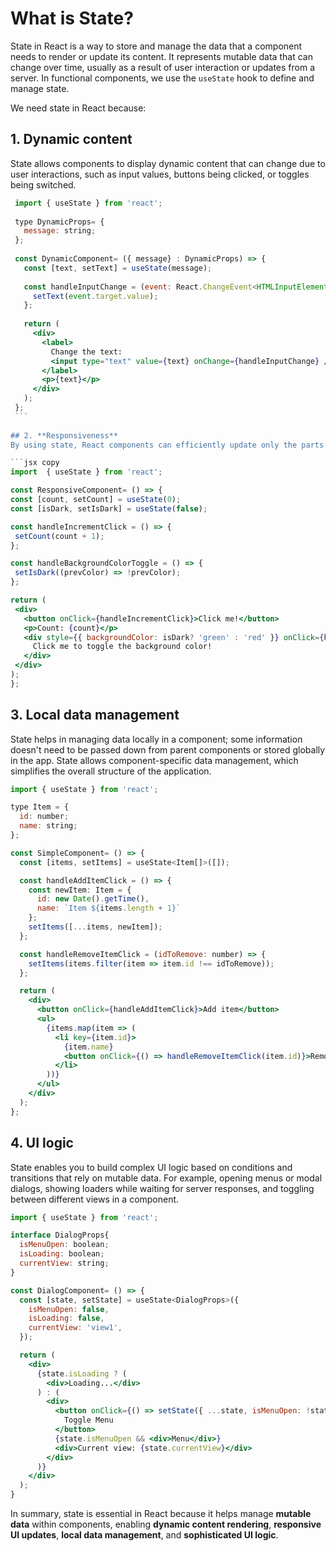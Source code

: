 # What is State?

State in React is a way to store and manage the data that a component needs to render or update its content. It represents mutable data that can change over time, usually as a result of user interaction or updates from a server. In functional components, we use the `useState` hook to define and manage state.

We need state in React because:

## 1. **Dynamic content**
State allows components to display dynamic content that can change due to user interactions, such as input values, buttons being clicked, or toggles being switched.
    
   ```jsx copy
    import { useState } from 'react';
    
    type DynamicProps= {
      message: string;
    };
    
    const DynamicComponent= ({ message} : DynamicProps) => {
      const [text, setText] = useState(message);
    
      const handleInputChange = (event: React.ChangeEvent<HTMLInputElement>) => {
        setText(event.target.value);
      };
    
      return (
        <div>
          <label>
            Change the text:
            <input type="text" value={text} onChange={handleInputChange} />
          </label>
          <p>{text}</p>
        </div>
      );
    };
    ```
    
## 2. **Responsiveness**
By using state, React components can efficiently update only the parts of the UI that have changed, making the app feel more responsive. 

```jsx copy
import  { useState } from 'react';

const ResponsiveComponent= () => {
  const [count, setCount] = useState(0);
  const [isDark, setIsDark] = useState(false);

  const handleIncrementClick = () => {
    setCount(count + 1);
  };

  const handleBackgroundColorToggle = () => {
    setIsDark((prevColor) => !prevColor);
  };

  return (
    <div>
      <button onClick={handleIncrementClick}>Click me!</button>
      <p>Count: {count}</p>
      <div style={{ backgroundColor: isDark? 'green' : 'red' }} onClick={handleBackgroundColorToggle }>
        Click me to toggle the background color!
      </div>
    </div>
  );
};
```

## 3. **Local data management**
State helps in managing data locally in a component; some information doesn't need to be passed down from parent components or stored globally in the app. State allows component-specific data management, which simplifies the overall structure of the application.

```jsx copy
import { useState } from 'react';

type Item = {
  id: number;
  name: string;
};

const SimpleComponent= () => {  
  const [items, setItems] = useState<Item[]>([]);

  const handleAddItemClick = () => {
    const newItem: Item = {
      id: new Date().getTime(),
      name: `Item ${items.length + 1}`
    };
    setItems([...items, newItem]);
  };

  const handleRemoveItemClick = (idToRemove: number) => {
    setItems(items.filter(item => item.id !== idToRemove));
  };

  return (
    <div>
      <button onClick={handleAddItemClick}>Add item</button>
      <ul>
        {items.map(item => (
          <li key={item.id}>
            {item.name}
            <button onClick={() => handleRemoveItemClick(item.id)}>Remove</button>
          </li>
        ))}
      </ul>
    </div>
  );
};
```

## 4. **UI logic**
State enables you to build complex UI logic based on conditions and transitions that rely on mutable data. For example, opening menus or modal dialogs, showing loaders while waiting for server responses, and toggling between different views in a component.

```jsx copy
import { useState } from 'react';

interface DialogProps{
  isMenuOpen: boolean;
  isLoading: boolean;
  currentView: string;
}

const DialogComponent= () => {
  const [state, setState] = useState<DialogProps>({
    isMenuOpen: false,
    isLoading: false,
    currentView: 'view1',
  });

  return (
    <div>
      {state.isLoading ? (
        <div>Loading...</div>
      ) : (
        <div>
          <button onClick={() => setState({ ...state, isMenuOpen: !state.isMenuOpen })}>
            Toggle Menu
          </button>
          {state.isMenuOpen && <div>Menu</div>}
          <div>Current view: {state.currentView}</div>
        </div>
      )}
    </div>
  );
}
```

In summary, state is essential in React because it helps manage **mutable data** within components, enabling **dynamic content rendering**, **responsive UI updates**, **local data management**, and **sophisticated UI logic**.